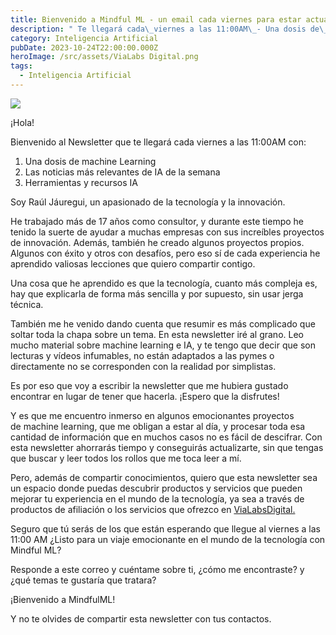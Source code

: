 ```yaml
---
title: Bienvenido a Mindful ML - un email cada viernes para estar actualizado en IA
description: " Te llegará cada\_viernes a las 11:00AM\_- Una dosis de\_machine Learning - Las\_noticias\_más relevantes de IA de la semana - Herramientas y recursos IA"
category: Inteligencia Artificial
pubDate: 2023-10-24T22:00:00.000Z
heroImage: /src/assets/ViaLabs Digital.png
tags:
  - Inteligencia Artificial
---
```


![](</src/assets/Mindful ML.jpg>)

¡Hola!

Bienvenido al Newsletter que te llegará cada viernes a las 11:00AM con:

1. Una dosis de machine Learning
2. Las noticias más relevantes de IA de la semana
3. Herramientas y recursos IA

Soy Raúl Jáuregui, un apasionado de la tecnología y la innovación.

He trabajado más de 17 años como consultor, y durante este tiempo he tenido la suerte de ayudar a muchas empresas con sus increíbles proyectos de innovación. Además, también he creado algunos proyectos propios. Algunos con éxito y otros con desafíos, pero eso sí de cada experiencia he aprendido valiosas lecciones que quiero compartir contigo.

Una cosa que he aprendido es que la tecnología, cuanto más compleja es, hay que explicarla de forma más sencilla y por supuesto, sin usar jerga técnica.

También me he venido dando cuenta que resumir es más complicado que soltar toda la chapa sobre un tema. En esta newsletter iré al grano. Leo mucho material sobre machine learning e IA, y te tengo que decir que son lecturas y vídeos infumables, no están adaptados a las pymes o directamente no se corresponden con la realidad por simplistas.

Es por eso que voy a escribir la newsletter que me hubiera gustado encontrar en lugar de tener que hacerla. ¡Espero que la disfrutes!

Y es que me encuentro inmerso en algunos emocionantes proyectos de machine learning, que me obligan a estar al día, y procesar toda esa cantidad de información que en muchos casos no es fácil de descifrar. Con esta newsletter ahorrarás tiempo y conseguirás actualizarte, sin que tengas que buscar y leer todos los rollos que me toca leer a mí.

Pero, además de compartir conocimientos, quiero que esta newsletter sea un espacio donde puedas descubrir productos y servicios que pueden mejorar tu experiencia en el mundo de la tecnología, ya sea a través de productos de afiliación o los servicios que ofrezco en [ViaLabsDigital.](https://vialabsdigital.com/)

Seguro que tú serás de los que están esperando que llegue al viernes a las 11:00 AM ¿Listo para un viaje emocionante en el mundo de la tecnología con Mindful ML?

Responde a este correo y cuéntame sobre ti, ¿cómo me encontraste? y ¿qué temas te gustaría que tratara?

¡Bienvenido a MindfulML!

Y no te olvides de compartir esta newsletter con tus contactos.
